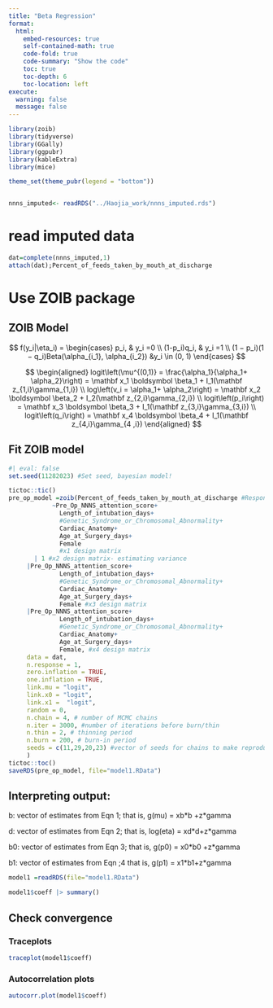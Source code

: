 ```yaml
---
title: "Beta Regression"
format:
  html:
    embed-resources: true
    self-contained-math: true
    code-fold: true
    code-summary: "Show the code"
    toc: true
    toc-depth: 6
    toc-location: left
execute:
  warning: false
  message: false
---
```


```r
library(zoib)
library(tidyverse)
library(GGally)
library(ggpubr)
library(kableExtra)
library(mice)

theme_set(theme_pubr(legend = "bottom"))


nnns_imputed<- readRDS("../Haojia_work/nnns_imputed.rds")


```

# read imputed data
```r

dat=complete(nnns_imputed,1)
attach(dat);Percent_of_feeds_taken_by_mouth_at_discharge

```



# Use ZOIB package

## ZOIB Model

$$
f(y_i|\eta_i) = \begin{cases}
p_i, & y_i =0 \\
(1-p_i)q_i, & y_i =1 \\
(1 − p_i)(1 − q_i)Beta(\alpha_{i_1}, \alpha_{i_2}) &y_i \in (0, 1)
\end{cases}
$$

$$
\begin{aligned}
logit\left(\mu^{(0,1)} = \frac{\alpha_1}{\alpha_1+ \alpha_2}\right) = \mathbf x_1 \boldsymbol \beta_1 + I_1(\mathbf z_{1,i}\gamma_{1,i}) \\
log\left(v_i = \alpha_1+ \alpha_2\right) = \mathbf x_2 \boldsymbol \beta_2 + I_2(\mathbf z_{2,i}\gamma_{2,i}) \\
logit\left(p_i\right) = \mathbf x_3 \boldsymbol \beta_3 + I_1(\mathbf z_{3,i}\gamma_{3,i}) \\
logit\left(q_i\right) = \mathbf x_4 \boldsymbol \beta_4 + I_1(\mathbf z_{4,i}\gamma_{4 ,i})
\end{aligned}
$$

## Fit ZOIB model
```r
#| eval: false
set.seed(11282023) #Set seed, bayesian model!

tictoc::tic()
pre_op_model =zoib(Percent_of_feeds_taken_by_mouth_at_discharge #Response
            ~Pre_Op_NNNS_attention_score+
              Length_of_intubation_days+
              #Genetic_Syndrome_or_Chromosomal_Abnormality+
              Cardiac_Anatomy+
              Age_at_Surgery_days+
              Female
              #x1 design matrix
       | 1 #x2 design matrix- estimating variance
     |Pre_Op_NNNS_attention_score+
              Length_of_intubation_days+
              #Genetic_Syndrome_or_Chromosomal_Abnormality+
              Cardiac_Anatomy+
              Age_at_Surgery_days+
              Female #x3 design matrix
     |Pre_Op_NNNS_attention_score+
              Length_of_intubation_days+
              #Genetic_Syndrome_or_Chromosomal_Abnormality+
              Cardiac_Anatomy+
              Age_at_Surgery_days+
              Female, #x4 design matrix
     data = dat,
     n.response = 1,
     zero.inflation = TRUE,
     one.inflation = TRUE,
     link.mu = "logit",
     link.x0 = "logit",
     link.x1 =  "logit",
     random = 0,
     n.chain = 4, # number of MCMC chains
     n.iter = 3000, #number of iterations before burn/thin
     n.thin = 2, # thinning period
     n.burn = 200, # burn-in period 
     seeds = c(11,29,20,23) #vector of seeds for chains to make reproducable
     )
tictoc::toc()
saveRDS(pre_op_model, file="model1.RData")
```


## Interpreting output:

b: vector of estimates from Eqn 1; that is, g(mu) = xb\*b +z\*gamma

d: vector of estimates from Eqn 2; that is, log(eta) = xd\*d+z\*gamma

b0: vector of estimates from Eqn 3; that is, g(p0) = x0\*b0 +z\*gamma

b1: vector of estimates from Eqn ;4 that is, g(p1) = x1\*b1+z\*gamma

```r
model1 =readRDS(file="model1.RData")

model1$coeff |> summary()
```

## Check convergence

### Traceplots
```r
traceplot(model1$coeff)
```

### Autocorrelation plots
```r
autocorr.plot(model1$coeff)
```


